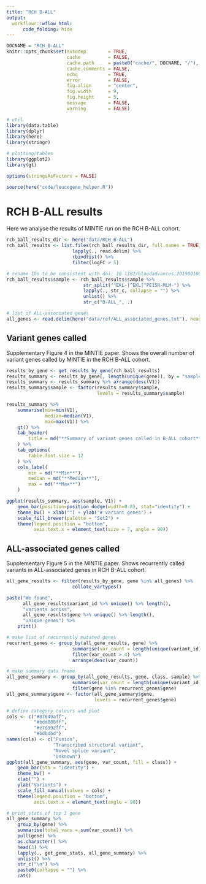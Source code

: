 ```yaml
---
title: "RCH B-ALL"
output:
  workflowr::wflow_html:
      code_folding: hide
---
```


```r
DOCNAME = "RCH_B-ALL"
knitr::opts_chunk$set(autodep        = TRUE,
                      cache          = FALSE,
                      cache.path     = paste0("cache/", DOCNAME, "/"),
                      cache.comments = FALSE,
                      echo           = TRUE,
                      error          = FALSE,
                      fig.align      = "center",
                      fig.width      = 9,
                      fig.height     = 5,
                      message        = FALSE,
                      warning        = FALSE)
```


```r
# util
library(data.table)
library(dplyr)
library(here)
library(stringr)

# plotting/tables
library(ggplot2)
library(gt)
```


```r
options(stringsAsFactors = FALSE)
```


```r
source(here("code/leucegene_helper.R"))
```


RCH B-ALL results
=================

Here we analyse the results of MINTIE run on the RCH B-ALL cohort.

```r
rch_ball_results_dir <- here("data/RCH_B-ALL")
rch_ball_results <- list.files(rch_ball_results_dir, full.names = TRUE) %>%
                        lapply(., read.delim) %>%
                        rbindlist() %>%
                        filter(logFC > 5)

# rename IDs to be consistent with doi: 10.1182/bloodadvances.2019001008
rch_ball_results$sample <- rch_ball_results$sample %>% 
                            str_split("^EKL-|^EKL|^PE15R-MLM-") %>%
                            lapply(., str_c, collapse = "") %>%
                            unlist() %>%
                            str_c("B-ALL_", .)

# list of ALL-associated genes
all_genes <- read.delim(here("data/ref/ALL_associated_genes.txt"), header=FALSE)$V1
```

## Variant genes called

Supplementary Figure 4 in the MINTIE paper. Shows the overall number of variant
genes called by MINTIE in the RCH B-ALL cohort.

```r
results_by_gene <- get_results_by_gene(rch_ball_results)
results_summary <- results_by_gene[, length(unique(gene)), by = "sample"]
results_summary <- results_summary %>% arrange(desc(V1))
results_summary$sample <- factor(results_summary$sample,
                                 levels = results_summary$sample)

results_summary %>%
    summarise(min=min(V1),
              median=median(V1),
              max=max(V1)) %>%
    gt() %>%
    tab_header(
        title = md("**Summary of variant genes called in B-ALL cohort**")
    ) %>%
    tab_options(
        table.font.size = 12
    ) %>%
    cols_label(
        min = md("**Min**"),
        median = md("**Median**"),
        max = md("**Max**")
    )

ggplot(results_summary, aes(sample, V1)) + 
    geom_bar(position=position_dodge(width=0.8), stat="identity") +
    theme_bw() + xlab("") + ylab("# variant genes") +
    scale_fill_brewer(palette = "Set2") +
    theme(legend.position = "bottom",
          axis.text.x = element_text(size = 7, angle = 90))
```

## ALL-associated genes called

Supplementary Figure 5 in the MINTIE paper. Shows recurrently called variants in
ALL-associated genes in RCH B-ALL cohort. 

```r
all_gene_results <- filter(results_by_gene, gene %in% all_genes) %>%
                        collate_vartypes()

paste("We found", 
      all_gene_results$variant_id %>% unique() %>% length(),
      "variants across",
      all_gene_results$gene %>% unique() %>% length(),
      "unique genes") %>%
    print()

# make list of recurrently mutated genes
recurrent_genes <- group_by(all_gene_results, gene) %>%
                        summarise(var_count = length(unique(variant_id))) %>%
                        filter(var_count > 4) %>%
                        arrange(desc(var_count))

# make summary data frame
all_gene_summary <- group_by(all_gene_results, gene, class, sample) %>%
                        summarise(var_count = length(unique(variant_id))) %>%
                        filter(gene %in% recurrent_genes$gene)
all_gene_summary$gene <- factor(all_gene_summary$gene,
                                levels = recurrent_genes$gene)

# define category colours and plot
cols <- c("#87649aff",
          "#bdd888ff",
          "#e7d992ff",
          "#bdbdbd")
names(cols) <- c("Fusion",
                 "Transcribed structural variant",
                 "Novel splice variant",
                 "Unknown")
ggplot(all_gene_summary, aes(gene, var_count, fill = class)) +
    geom_bar(sta = "identity") +
    theme_bw() +
    xlab("") +
    ylab("Variants") +
    scale_fill_manual(values = cols) +
    theme(legend.position = "bottom",
          axis.text.x = element_text(angle = 90))

# print stats of top 3 gene
all_gene_summary %>%
    group_by(gene) %>%
    summarise(total_vars = sum(var_count)) %>%
    pull(gene) %>%
    as.character() %>%
    head(3) %>%
    lapply(., get_gene_stats, all_gene_summary) %>%
    unlist() %>%
    str_c("\n") %>%
    paste0(collapse = "") %>%
    cat()
```

